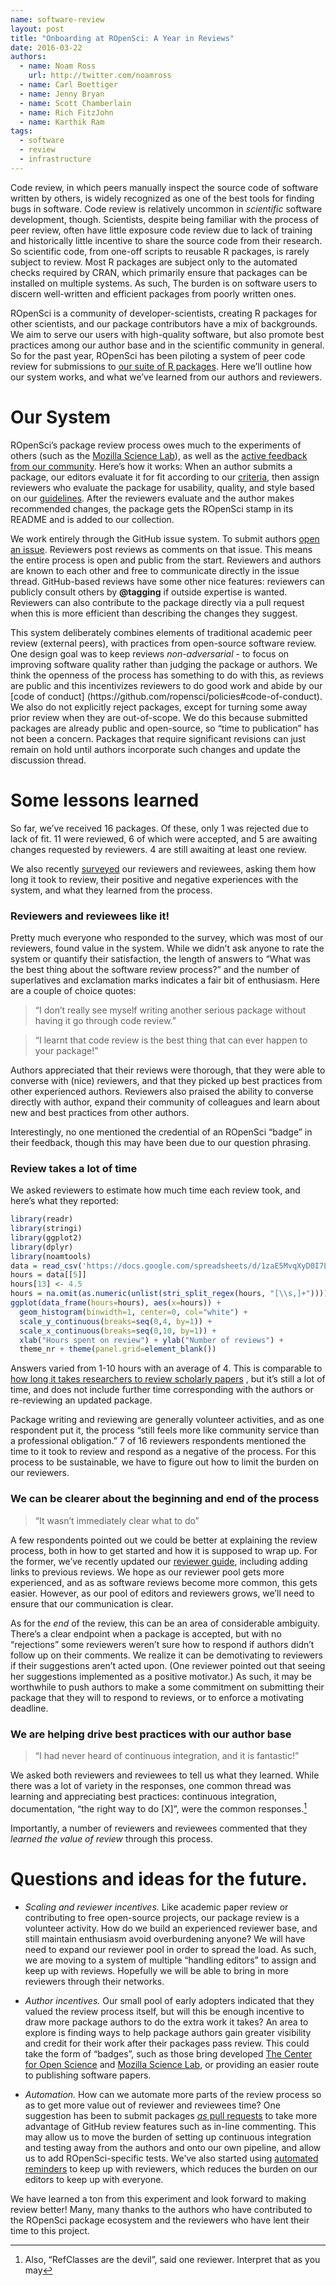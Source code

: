 ```yaml
---
name: software-review
layout: post
title: "Onboarding at ROpenSci: A Year in Reviews"
date: 2016-03-22
authors:
  - name: Noam Ross
    url: http://twitter.com/noamross
  - name: Carl Boettiger
  - name: Jenny Bryan
  - name: Scott Chamberlain
  - name: Rich FitzJohn
  - name: Karthik Ram
tags:
  - software
  - review
  - infrastructure
---
```


Code review, in which peers manually inspect the source code of software
written by others, is widely recognized as one of the best tools for finding
bugs in software. Code review is relatively uncommon in *scientific* software
development, though. Scientists, despite being familiar with the process of
peer review, often have little exposure code review due to lack of training and
historically little incentive to share the source code from their research. So
scientific code, from one-off scripts to reusable R packages, is rarely subject
to review. Most R packages are subject only to the automated checks required by
CRAN, which primarily ensure that packages can be installed on multiple systems.
As such, The burden is on software users to discern well-written and efficient
packages from poorly written ones.

ROpenSci is a community of developer-scientists, creating R packages for other
scientists, and our package contributors have a mix of backgrounds. We aim to
serve our users with high-quality software, but also promote best practices
among our author base and in the scientific community in general. So for
the past year, ROpenSci has been piloting a system of peer code review for
submissions to [our suite of R packages](https://ropensci.org/packages/). Here
we'll outline how our system works, and what we've learned from our authors and
reviewers.

# Our System

ROpenSci's package review process owes much to the experiments of others
(such as the [Mozilla Science Lab](https://mozillascience.org/code-review-
for-science-what-we-learned)), as well as the [active feedback](https://
discuss.ropensci.org/t/code-review-onboarding-milestones/180) [from our
community](https://discuss.ropensci.org/t/how-could-the-onboarding-package-
review-process-be-even-better/302). Here's how it works: When an author submits
a package, our editors evaluate it for fit according to our [criteria](https://
github.com/ropensci/policies#package-fit), then assign reviewers who evaluate
the package for usability, quality, and style based on our [guidelines](https://
github.com/ropensci/packaging_guide#ropensci- packaging-guide). After the
reviewers evaluate and the author makes recommended changes, the package gets
the ROpenSci stamp in its README and is added to our collection.

We work entirely through the GitHub issue system. To submit authors [open
an issue](https://github.com/ropensci/onboarding/issues/new). Reviewers post
reviews as comments on that issue. This means the entire process is open and
public from the start. Reviewers and authors are known to each other and free
to communicate directly in the issue thread. GitHub-based reviews have some
other nice features: reviewers can publicly consult others by **\@tagging**
if outside expertise is wanted. Reviewers can also contribute to the package
directly via a pull request when this is more efficient than describing the
changes they suggest.

This system deliberately combines elements of traditional academic peer review
(external peers), with practices from open-source software review. One design
goal was to keep reviews *non-adversarial* - to focus on improving software
quality rather than judging the package or authors. We think the openness
of the process has something to do with this, as reviews are public and this
incentivizes reviewers to do good work and abide by our [code of conduct]
(https://github.com/ropensci/policies#code-of-conduct). We also do not
explicitly reject packages, except for turning some away prior review when they
are out-of-scope. We do this because submitted packages are already public and
open-source, so "time to publication" has not been a concern. Packages that
require significant revisions can just remain on hold until authors incorporate
such changes and update the discussion thread.

# Some lessons learned

So far, we've received 16 packages. Of these, only 1 was rejected due to lack
of fit. 11 were reviewed, 6 of which were accepted, and 5 are awaiting changes
requested by reviewers. 4 are still awaiting at least one review.

We also recently [surveyed](https://docs.google.com/spreadsheets/d/
1zaE5MvqXyD0I7LWONh1HlQu98wTIZ6Uls4QVmKs2u-w/edit?usp=sharing) our reviewers and
reviewees, asking them how long it took to review, their positive and negative
experiences with the system, and what they learned from the process.

### Reviewers and reviewees like it!

Pretty much everyone who responded to the survey, which was most of our
reviewers, found value in the system.  While we didn't ask anyone to rate the
system or quantify their satisfaction, the length of answers to "What was the
best thing about the software review process?" and the number of superlatives
and exclamation marks indicates a fair bit of enthusiasm.  Here are a couple of
choice quotes:

> "I don't really see myself writing another serious package without having it go through code review."

> "I learnt that code review is the best thing that can ever happen to your
package!"

Authors appreciated that their reviews were thorough, that they were able to
converse with (nice) reviewers, and that they picked up best practices from
other experienced authors. Reviewers also praised the ability to converse
directly with author, expand their community of colleagues and learn about new
and best practices from other authors.

Interestingly, no one mentioned the credential of an ROpenSci "badge" in
their feedback, though this may have been due to our question phrasing.

### Review takes a lot of time

We asked reviewers to estimate how much time each review took, and here's what
they reported:
   
```r
library(readr)
library(stringi)
library(ggplot2)
library(dplyr)
library(noamtools)
data = read_csv('https://docs.google.com/spreadsheets/d/1zaE5MvqXyD0I7LWONh1HlQu98wTIZ6Uls4QVmKs2u-w/pub?output=csv')
hours = data[[5]]
hours[13] <- 4.5
hours = na.omit(as.numeric(unlist(stri_split_regex(hours, "[\\s,]+"))))
ggplot(data_frame(hours=hours), aes(x=hours)) +
  geom_histogram(binwidth=1, center=0, col="white") +
  scale_y_continuous(breaks=seq(0,4, by=1)) +
  scale_x_continuous(breaks=seq(0,10, by=1)) +
  xlab("Hours spent on review") + ylab("Number of reviews") +
  theme_nr + theme(panel.grid=element_blank())
```

Answers varied from 1-10 hours with an average of 4. This is comparable
to [how long it takes researchers to review scholarly papers](http://
publishingresearchconsortium.com/index.php/112-prc-projects/research-reports/
peer-review-in-scholarly-journals-research-report/142-peer-review-in-scholarly-
journals-perspective-of-the-scholarly-community-an-international-study) , but
it's still a lot of time, and does not include further time corresponding with
the authors or re-reviewing an updated package.

Package writing and reviewing are generally volunteer activities, and as one
respondent put it, the process "still feels more like community service than a
professional obligation." 7 of 16 reviewers respondents mentioned the time to
it took to review and respond as a negative of the process. For this process to
be sustainable, we have to figure out how to limit the burden on our reviewers.

### We can be clearer about the beginning and end of the process

> "It wasn't immediately clear what to do"
    
A few respondents pointed out we could be better at explaining the review
process, both in how to get started and how it is supposed to wrap up. For the
former, we've recently updated our [reviewer guide](https://github.com/ropensci/
onboarding/wiki/For-Reviewers), including adding links to previous reviews. We
hope as our reviewer pool gets more experienced, and as as software reviews become
more common, this gets easier. However, as our pool of editors and reviewers
grows, we'll need to ensure that our communication is clear.
    
As for the *end* of the review, this can be an area of considerable ambiguity.
There's a clear endpoint when a package is accepted, but with no "rejections"
some reviewers weren't sure how to respond if authors didn't follow up on their
comments. We realize it can be demotivating to reviewers if their suggestions
aren't acted upon. (One reviewer pointed out that seeing her suggestions
implemented as a positive motivator.) As such, it may be worthwhile to push
authors to make a some commitment on submitting their package that they will to
respond to reviews, or to enforce a motivating deadline.

### We are helping drive best practices with our author base

> "I had never heard of continuous integration, and it is fantastic!"

We asked both reviewers and reviewees to tell us what they learned. While there
was a lot of variety in the responses, one common thread was learning and
appreciating best practices: continuous integration, documentation,
"the right way to do [X]", were the common responses.[^RefC]

Importantly, a number of reviewers and reviewees commented that they *learned
the value of review* through this process.  

[^RefC]: Also, "RefClasses are
the devil", said one reviewer.  Interpret that as you may

# Questions and ideas for the future.

- *Scaling and reviewer incentives.* Like academic paper review or contributing
to free open-source projects, our package review is a volunteer activity.
How do we build an experienced reviewer base, and still maintain enthusiasm
avoid overburdening anyone? We will have need to expand our reviewer pool in
order to spread the load. As such, we are moving to a system
of multiple "handling editors" to assign and keep up with reviews. Hopefully we
will be able to bring in more reviewers through their networks.

- *Author incentives.* Our small pool of early adopters indicated that they
valued the review process itself, but will this be enough incentive to draw more
package authors to do the extra work it takes? An area to explore is finding
ways to help package authors gain greater visibility and credit for their work
after their packages pass review. This could take the form of "badges", such
as those bring developed [The Center for Open Science](https://osf.io/tvyxz/
wiki/home/) and [Mozilla Science Lab](https://www.mozillascience.org/projects/
contributorship-badges), or providing an easier route to publishing software papers.

- *Automation.* How can we automate more parts of the review process so as to
get more value out of reviewer and reviewees time? One suggestion has been to submit packages
[*as* pull requests](https://discuss.ropensci.org/t/how- could-the-onboarding-
package-review-process-be-even-better/302/3) to take more advantage of GitHub
review features such as in-line commenting. This may allow us to move the burden
of setting up continuous integration and testing away from the authors and onto
our own pipeline, and allow us to add ROpenSci-specific tests. We've also started using [automated reminders](https://
github.com/ropenscilabs/heythere) to keep up with reviewers, which reduces the
burden on our editors to keep up with everyone. 

We have learned a ton from this experiment and look forward to making review
better! Many, many thanks to the authors who have contributed to the ROpenSci
package ecosystem and the reviewers who have lent their time to this project.

